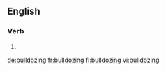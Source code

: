 ==English==

===Verb===
{{head|en|present participle}}

# {{present participle of|bulldoze|lang=en}}

[[de:bulldozing]]
[[fr:bulldozing]]
[[fi:bulldozing]]
[[vi:bulldozing]]